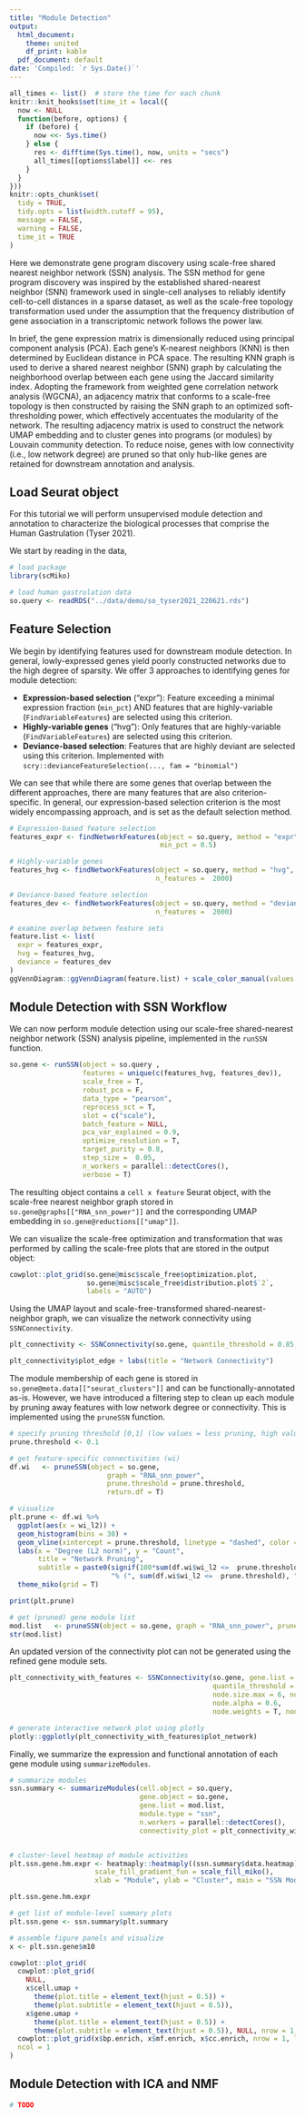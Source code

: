 ```yaml
---
title: "Module Detection"
output:
  html_document:
    theme: united
    df_print: kable
  pdf_document: default
date: 'Compiled: `r Sys.Date()`'
---
```



```r
all_times <- list()  # store the time for each chunk
knitr::knit_hooks$set(time_it = local({
  now <- NULL
  function(before, options) {
    if (before) {
      now <<- Sys.time()
    } else {
      res <- difftime(Sys.time(), now, units = "secs")
      all_times[[options$label]] <<- res
    }
  }
}))
knitr::opts_chunk$set(
  tidy = TRUE,
  tidy.opts = list(width.cutoff = 95),
  message = FALSE,
  warning = FALSE,
  time_it = TRUE
)
```


Here we demonstrate gene program discovery using scale-free shared nearest neighbor network (SSN) analysis. The SSN method for gene program discovery was inspired by the established shared-nearest neighbor (SNN) framework used in single-cell analyses to reliably identify cell-to-cell distances in a sparse dataset, as well as the scale-free topology transformation used under the assumption that the frequency distribution of gene association in a transcriptomic network follows the power law. 

In brief, the gene expression matrix is dimensionally reduced using principal component analysis (PCA). Each gene’s K-nearest neighbors (KNN) is then determined by Euclidean distance in PCA space. The resulting KNN graph is used to derive a shared nearest neighbor (SNN) graph by calculating the neighborhood overlap between each gene using the Jaccard similarity index. Adopting the framework from weighted gene correlation network analysis (WGCNA), an adjacency matrix that conforms to a scale-free topology is then constructed by raising the SNN graph to an optimized soft-thresholding power, which effectively accentuates the modularity of the network. The resulting adjacency matrix is used to construct the network UMAP embedding and to cluster genes into programs (or modules) by Louvain community detection. To reduce noise, genes with low connectivity (i.e., low network degree) are pruned so that only hub-like genes are retained for downstream annotation and analysis. 

## Load Seurat object

For this tutorial we will perform unsupervised module detection and annotation to characterize the biological processes that comprise the Human Gastrulation (Tyser 2021). 

We start by reading in the data,

```r

# load package
library(scMiko)

# load human gastrulation data
so.query <- readRDS("../data/demo/so_tyser2021_220621.rds")

```

## Feature Selection

We begin by identifying features used for downstream module detection. In general, lowly-expressed genes yield poorly constructed networks due to the high degree of sparsity. We offer 3 approaches to identifying genes for module detection:

- **Expression-based selection** ("expr"): Feature exceeding a minimal expression fraction (`min_pct`) AND features that are highly-variable (`FindVariableFeatures`) are selected using this criterion. 
- **Highly-variable genes** ("hvg"): Only features that are highly-variable (`FindVariableFeatures`) are selected using this criterion.
- **Deviance-based selection**: Features that are highly deviant are selected using this criterion. Implemented with `scry::devianceFeatureSelection(..., fam = "binomial")`

We can see that while there are some genes that overlap between the different approaches, there are many features that are also criterion-specific. In general, our expression-based selection criterion is the most widely encompassing approach, and is set as the default selection method. 


```r

# Expression-based feature selection
features_expr <- findNetworkFeatures(object = so.query, method = "expr", 
                                     min_pct = 0.5)

# Highly-variable genes
features_hvg <- findNetworkFeatures(object = so.query, method = "hvg", 
                                    n_features =  2000)

# Deviance-based feature selection
features_dev <- findNetworkFeatures(object = so.query, method = "deviance", 
                                    n_features =  2000)

# examine overlap between feature sets
feature.list <- list(
  expr = features_expr,
  hvg = features_hvg,
  deviance = features_dev
)
ggVennDiagram::ggVennDiagram(feature.list) + scale_color_manual(values = rep("white", 3))

```


## Module Detection with SSN Workflow

We can now perform module detection using our scale-free shared-nearest neighbor network (SSN) analysis pipeline, implemented in the `runSSN` function. 


```r

so.gene <- runSSN(object = so.query , 
                  features = unique(c(features_hvg, features_dev)),
                  scale_free = T, 
                  robust_pca = F, 
                  data_type = "pearson", 
                  reprocess_sct = T, 
                  slot = c("scale"), 
                  batch_feature = NULL, 
                  pca_var_explained = 0.9, 
                  optimize_resolution = T, 
                  target_purity = 0.8, 
                  step_size =  0.05,
                  n_workers = parallel::detectCores(), 
                  verbose = T)

```
The resulting object contains a `cell x feature` Seurat object, with the scale-free nearest neighbor graph stored in `so.gene@graphs[["RNA_snn_power"]]` and the corresponding UMAP embedding in `so.gene@reductions[["umap"]]`. 

We can visualize the scale-free optimization and transformation that was performed by calling the scale-free plots that are stored in the output object:

```r

cowplot::plot_grid(so.gene@misc$scale_free$optimization.plot,
                   so.gene@misc$scale_free$distribution.plot$`2`,
                   labels = "AUTO")

```

Using the UMAP layout and scale-free-transformed shared-nearest-neighbor graph, we can visualize the network connectivity using `SSNConnectivity`.

```r
plt_connectivity <- SSNConnectivity(so.gene, quantile_threshold = 0.85, raster_dpi = 500)

plt_connectivity$plot_edge + labs(title = "Network Connectivity")
```

The module membership of each gene is stored in `so.gene@meta.data[["seurat_clusters"]]` and can be functionally-annotated as-is. However, we have introduced a filtering step to clean up each module by pruning away features with low network degree or connectivity. This is implemented using the `pruneSSN` function. 

```r

# specify pruning threshold [0,1] (low values = less pruning, high values = more pruning)
prune.threshold <- 0.1

# get feature-specific connectivities (wi)
df.wi   <- pruneSSN(object = so.gene, 
                        graph = "RNA_snn_power", 
                        prune.threshold = prune.threshold, 
                        return.df = T)

# visualize
plt.prune <- df.wi %>%
  ggplot(aes(x = wi_l2)) +
  geom_histogram(bins = 30) +
  geom_vline(xintercept = prune.threshold, linetype = "dashed", color = "tomato") +
  labs(x = "Degree (L2 norm)", y = "Count",
       title = "Network Pruning", 
       subtitle = paste0(signif(100*sum(df.wi$wi_l2 <=  prune.threshold)/nrow(df.wi), 3), 
                         "% (", sum(df.wi$wi_l2 <=  prune.threshold), "/", nrow(df.wi), ") genes pruning" )) +   
  theme_miko(grid = T)

print(plt.prune)


```


```r

# get (pruned) gene module list
mod.list   <- pruneSSN(object = so.gene, graph = "RNA_snn_power", prune.threshold = prune.threshold)
str(mod.list)
```
An updated version of the connectivity plot can not be generated using the refined gene module sets. 

```r

plt_connectivity_with_features <- SSNConnectivity(so.gene, gene.list = mod.list, 
                                                  quantile_threshold = 0.85, raster_dpi = 500,
                                                  node.size.max = 6, node.size.min = 2,
                                                  node.alpha = 0.6,
                                                  node.weights = T, node.color = "grey80")

# generate interactive network plot using plotly
plotly::ggplotly(plt_connectivity_with_features$plot_network)


```

Finally, we summarize the expression and functional annotation of each gene module using `summarizeModules`. 

```r

# summarize modules
ssn.summary <- summarizeModules(cell.object = so.query, 
                                gene.object = so.gene,
                                gene.list = mod.list,
                                module.type = "ssn", 
                                n.workers = parallel::detectCores(), 
                                connectivity_plot = plt_connectivity_with_features$plot_edge)


# cluster-level heatmap of module activities
plt.ssn.gene.hm.expr <- heatmaply::heatmaply((ssn.summary$data.heatmap), scale = "column",
                     scale_fill_gradient_fun = scale_fill_miko(),
                     xlab = "Module", ylab = "Cluster", main = "SSN Module Activity")

plt.ssn.gene.hm.expr

```

```r


# get list of module-level summary plots 
plt.ssn.gene <- ssn.summary$plt.summary

# assemble figure panels and visualize
x <- plt.ssn.gene$m10

cowplot::plot_grid(
  cowplot::plot_grid(
    NULL,
    x$cell.umap +
      theme(plot.title = element_text(hjust = 0.5)) +
      theme(plot.subtitle = element_text(hjust = 0.5)), 
    x$gene.umap +
      theme(plot.title = element_text(hjust = 0.5)) +
      theme(plot.subtitle = element_text(hjust = 0.5)), NULL, nrow = 1, labels = c("", "A", "B", ""), rel_widths = c(1,4,4,1)),
  cowplot::plot_grid(x$bp.enrich, x$mf.enrich, x$cc.enrich, nrow = 1, labels = c("C", "D", "E")),
  ncol = 1
)

```
## Module Detection with ICA and NMF

```r
# TODO
```

